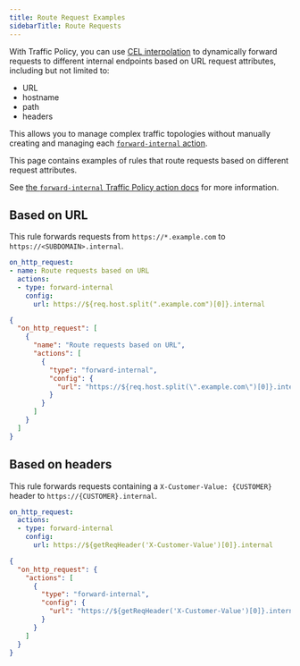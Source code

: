 ```yaml
---
title: Route Request Examples
sidebarTitle: Route Requests
---
```


With Traffic Policy, you can use [CEL interpolation](/traffic-policy/concepts/cel-interpolation) to dynamically forward requests to different internal endpoints based on URL request attributes, including but not limited to:

- URL
- hostname
- path
- headers

This allows you to manage complex traffic topologies without manually creating and managing each [`forward-internal` action](/traffic-policy/actions/forward-internal).

This page contains examples of rules that route requests based on different request attributes.

See [the `forward-internal` Traffic Policy action docs](/traffic-policy/actions/forward-internal/) for more information.

## Based on URL

This rule forwards requests from `https://*.example.com` to `https://<SUBDOMAIN>.internal`.

<CodeGroup>

```yaml policy.yml
on_http_request:
- name: Route requests based on URL
  actions:
  - type: forward-internal
    config:
      url: https://${req.host.split(".example.com")[0]}.internal
```

```json policy.json
{
  "on_http_request": [
    {
      "name": "Route requests based on URL",
      "actions": [
        {
          "type": "forward-internal",
          "config": {
            "url": "https://${req.host.split(\".example.com\")[0]}.internal"
          }
        }
      ]
    }
  ]
}
```

</CodeGroup>

## Based on headers

This rule forwards requests containing a `X-Customer-Value: {CUSTOMER}` header to `https://{CUSTOMER}.internal`.

<CodeGroup>

```yaml policy.yml
on_http_request:
  actions:
  - type: forward-internal
    config:
      url: https://${getReqHeader('X-Customer-Value')[0]}.internal
```

```json policy.json
{
  "on_http_request": {
    "actions": [
      {
        "type": "forward-internal",
        "config": {
          "url": "https://${getReqHeader('X-Customer-Value')[0]}.internal"
        }
      }
    ]
  }
}
```

</CodeGroup>
